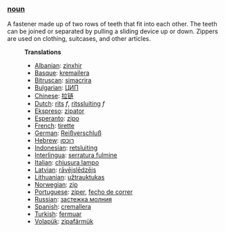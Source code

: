 ===[[noun]]===
A fastener made up of two rows of teeth that fit into each other. The teeth can be joined or separated by pulling a sliding device up or down. Zippers are used on clothing, suitcases, and other articles.

:'''Translations'''
:*[[Albanian]]: [[zinxhir]] 
:*[[Basque]]: [[kremailera]]
:*[[Bitruscan]]: [[simacrira]]
:*[[Bulgarian]]: [[ЦИП]] 
:*[[Chinese]]: [[拉链]]
:*[[Dutch]]: [[rits]] ''f'', [[ritssluiting]] ''f''
:*[[Ekspreso]]: [[zipator]]
:*[[Esperanto]]: [[zipo]]
:*[[French]]: [[tirette]] 
:*[[German]]: [[Reißverschluß]]
:*[[Hebrew]]: [[רוכסן]]
:*[[Indonesian]]: [[retsluiting]]
:*[[Interlingua]]: [[serratura fulmine]]
:*[[Italian]]: [[chiusura lampo]]
:*[[Latvian]]: [[rāvējslēdzējs]]
:*[[Lithuanian]]: [[užtrauktukas]]
:*[[Norwegian]]: [[zip]]
:*[[Portuguese]]: [[zíper]], [[fecho de correr]]
:*[[Russian]]: [[застежка молния]]
:*[[Spanish]]: [[cremallera]]
:*[[Turkish]]: [[fermuar]]
:*[[Volapük]]: [[zipafärmük]]